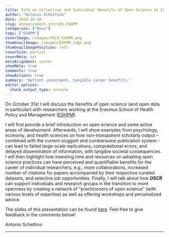 ```yaml
---
title: Talk on Collective and Individual Benefits of Open Science at ESHPM 
author: "Antonio Schettino"
date: 2019-10-28
slug: announcement-introOS-ESHPM
categories: ["News"]
tags: ["ESHPM"]
coverImage: /images/OSCR_ESHPM.png
thumbnailImage: /images/ESHPM_logo.png
thumbnailImagePosition: left
coverSize: partial
coverMeta: out
metaAlignment: center
showMeta: true
comments: true
showActions: true
summary: "Upfront investment, tangible career benefits."
editor_options: 
  chunk_output_type: console
---
```


On October 31st I will discuss the benefits of open science (and open data in particular) with researchers working at the Erasmus School of Health Policy and Management ([ESHPM](https://www.eur.nl/eshpm/)). 

I will first provide a brief introduction on open science and some active areas of development. Afterwards, I will show examples from psychology, economy, and health sciences on how _non-transparent_ scholarly output -- combined with the current sluggish and cumbersome publication system -- can lead to failed large-scale replications, computational errors, and delayed dissemination of information, with tangible societal consequences. I will then highlight how investing time and resources on adopting open science practices can have perceived and quantifiable benefits for the career of individual researchers, e.g., more collaborations, increased number of citations for papers accompanied by their respective curated datasets, and selective job opportunities. Finally, I will talk about how **_OSCR_** can support individuals and research groups in the transition to more openness by creating a network of "practicioners of open science" (with various levels of expertise) as well as offering workshops and personalized advice.

The slides of this presentation can be found [here](https://osf.io/v7z5s/). Feel free to give feedback in the comments below!

Antonio Schettino

***


